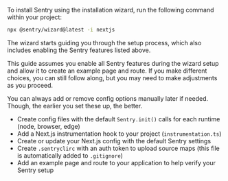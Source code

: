 To install Sentry using the installation wizard, run the following command within your project:

```bash
npx @sentry/wizard@latest -i nextjs
```

The wizard starts guiding you through the setup process, which also includes enabling the Sentry features listed above.

<Alert level="warning" title="Important">

This guide assumes you enable all Sentry features during the wizard setup and allow it to create an example page and route. If you make different choices, you can still follow along, but you may need to make adjustments as you proceed.

</Alert>

You can always add or remove config options manually later if needed. Though, the earlier you set these up, the better.

<Expandable title="What does the installation wizard change inside your application?">

- Create config files with the default `Sentry.init()` calls for each runtime (node, browser, edge)
- Add a Next.js instrumentation hook to your project (`instrumentation.ts`)
- Create or update your Next.js config with the default Sentry settings
- Create `.sentryclirc` with an auth token to upload source maps (this file is automatically added to `.gitignore`)
- Add an example page and route to your application to help verify your Sentry setup

</Expandable>
